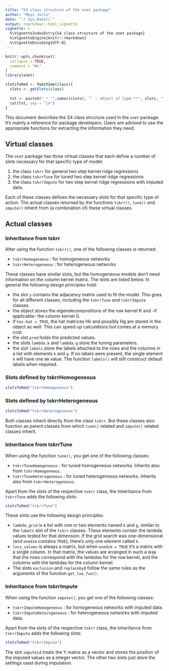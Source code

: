 ```yaml
---
title: "S4 class structure of the xnet package"
author: "Meys Joris"
date: "`r Sys.Date()`"
output: rmarkdown::html_vignette
vignette: >
  %\VignetteIndexEntry{S4 class structure of the xnet package}
  %\VignetteEngine{knitr::rmarkdown}
  %\VignetteEncoding{UTF-8}
---
```


```r
knitr::opts_chunk$set(
  collapse = TRUE,
  comment = "#>"
)
library(xnet)

slotsToRmd <- function(class){
  slots <- getSlots(class)
  
  txt <- paste0(" * `",names(slots), "` : object of type **", slots, "**")
  cat(txt, sep = "\n")
}
```

This document describes the S4 class structure used in the `xnet` package.
It's mainly a reference for package developers. Users are advised to 
use the appropriate functions for extracting the information they need.

## Virtual classes

The `xnet` package has three virtual classes that each define a 
number of slots necessary for that specific type of model:

 1. the class `tskrr` for general two step kernel ridge regressions
 2. the class `tskrrTune` for tuned two step kernel ridge regressions
 3. the class `tskrrImpute` for two step kernel ridge regressions with
 imputed data.
 
Each of these classes defines the necessary slots for that specific 
type of action. The actual classes returned by the functions `tskrr()`,
`tune()` and `impute()` inherit from (a combination of) these virtual
classes.

## Actual classes

### Inheritance from tskrr

After using the function `tskrr()`, one of the following classes is
returned:

  * `tskrrHomogeneous` : for homogeneous networks
  * `tskrrHeterogeneous` : for heterogeneous networks
     
These classes have similar slots, but the homogeneous models don't need
information on the column kernel matrix. The slots are listed below. In
general the following design principles hold:

 * the slot `y` contains the adjacency matrix used to fit the model. This
 goes for all different classes, including the `tskrrTune` and `tskrrImpute` classes. 
 * the object stores the eigendecompositions of the row kernel K and
 -if applicable- the column kernel G. 
 * if `has.hat = TRUE`, the hat matrices Hk and possibly Hg are stored
 in the object as well. This can speed up calculations but comes at
 a memory cost.
 * the slot `pred` holds the predicted values.
 * the slots `lambda.k` and `lambda.g` store the tuning parameters.
 * the slot `labels` store the labels attached to the rows and the 
 columns in a list with elements `k` and `g`. If no labels were present,
 the single element `k` will have one `NA` value. The function `labels()`
 will still construct default labels when required.

### Slots defined by tskrrHomogeneous

```r
slotsToRmd("tskrrHomogeneous")
```

### Slots defined by tskrrHeterogeneous

```r
slotsToRmd("tskrrHeterogeneous")
```

Both classes inherit directly from the class `tskrr`. But these 
classes also function as parent classes from which `tune()` related
and `impute()` related classes inherit.

### Inheritance from tskrrTune

When using the function `tune()`, you get one of the following classes:

  * `tskrrTuneHomogeneous` : for tuned homogeneous networks. Inherits also from `tskrrHomogeneous`.
  * `tskrrTuneHeterogeneous` : for tuned heterogeneous networks. Inherits also from `tskrrHeterogeneous`.
     
Apart from the slots of the respective `tskrr` class, the inheritance
from `tskrrTune` adds the following slots:

```r
slotsToRmd("tskrrTune")
```

These slots use the following design principles:

 * `lambda_grid` is a list with one or two elements named `k` and `g`,
 similar to the `labels` slot of the `tskrr` classes. These elements
 contain the lambda values tested for that dimension. If the grid search
 was one-dimensional (and `onedim` contains `TRUE`), there's only one
 element called `k`. 
 * `loss_values` is always a matrix, but when `onedim = TRUE` it's a 
 matrix with a single column. In that matrix, the values are arranged in
 such a way that the rows correspond with the lambdas for the row kernel,
 and the columns with the lambdas for the column kernel.
 * The slots `exclusion` and `replaceby0` follow the same rules as the
 arguments of the function `get_loo_fun()`. 
     
### Inheritance from tskrrImpute

When using the function `impute()`, you get one of the following 
classes:

  * `tskrrImputeHomogeneous` : for homogeneous networks with imputed data.
  * `tskrrImputeHeterogeneous` : for heterogeneous networks with imputed data.

Apart from the slots of the respective `tskrr` class, the inheritance
from `tskrrImpute` adds the following slots:

```r
slotsToRmd("tskrrImpute")
```

The slot `imputeid` treats the Y matrix as a vector and stores the
position of the imputed values as a integer vector. The other two slots
just store the settings used during imputation.
